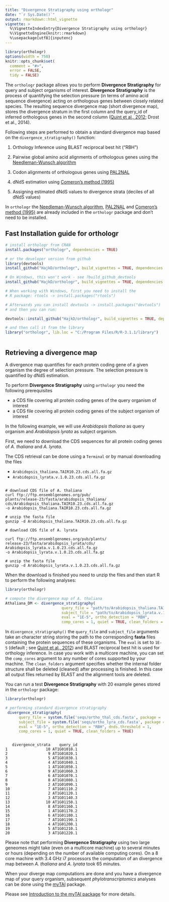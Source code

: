 ```yaml
---
title: "Divergence Stratigraphy using orthologr"
date: "`r Sys.Date()`"
output: rmarkdown::html_vignette
vignette: >
  %\VignetteIndexEntry{Divergence Stratigraphy using orthologr}
  %\VignetteEngine{knitr::rmarkdown}
  %\usepackage[utf8]{inputenc}
---
```


```r
library(orthologr)
options(width = 750)
knitr::opts_chunk$set(
  comment = "#>",
  error = FALSE,
  tidy = FALSE)
```

The `orthologr` package allows you to perform __Divergence Stratigraphy__ for query and subject organisms
of interest. __Divergence Stratigraphy__ is the process of quantifying the selection pressure (in terms of amino acid sequence divergence) acting on orthologous genes between closely related species. The resulting sequence divergence map (short divergence map), stores the divergence stratum in the first column and the query_id of inferred orthologous genes in the second column ([Quint et al., 2012](http://www.nature.com/nature/journal/v490/n7418/full/nature11394.html); Drost et al., 2014).

Following steps are performed to obtain a standard divergence map based on the `divergence_stratigraphy()` function:

1) Orthology Inference using BLAST reciprocal best hit ("RBH")

2) Pairwise global amino acid alignments of orthologous genes using the [Needleman-Wunsch algorithm](http://www.sciencedirect.com/science/article/pii/0022283670900574)

3) Codon alignments of orthologous genes using [PAL2NAL](http://www.bork.embl.de/pal2nal/)

4) dNdS estimation using [Comeron's method (1995)](http://link.springer.com/article/10.1007/BF00173196)

5) Assigning estimated dNdS values to divergence strata (deciles of all dNdS values)


In `orthologr` the [Needleman-Wunsch algorithm](http://www.sciencedirect.com/science/article/pii/0022283670900574), [PAL2NAL](http://www.bork.embl.de/pal2nal/) and [Comeron's method (1995)](http://link.springer.com/article/10.1007/BF00173196) 
are already included in the `orthologr` package and don't need to be installed. 

## Fast Installation guide for orthologr

```r
# install orthologr from CRAN
install.packages("orthologr", dependencies = TRUE)

# or the developer version from github
library(devtools)
install_github("HajkD/orthologr", build_vignettes = TRUE, dependencies = TRUE)

# On Windows, this won't work - see ?build_github_devtools
install_github("HajkD/orthologr", build_vignettes = TRUE, dependencies = TRUE)

# When working with Windows, first you need to install the
# R package: rtools -> install.packages("rtools")

# Afterwards you can install devtools -> install.packages("devtools")
# and then you can run:

devtools::install_github("HajkD/orthologr", build_vignettes = TRUE, dependencies = TRUE)

# and then call it from the library
library("orthologr", lib.loc = "C:/Program Files/R/R-3.1.1/library")



```

## Retrieving a divergence map

A divergence map quantifies for each protein coding gene of a given organism the
degree of selection pressure. The selection pressure is quantified by dNdS estimation.

To perform __Divergence Stratigraphy__ using `orthologr` you need the following prerequisites

* a CDS file covering all protein coding genes of the query organism of interest
* a CDS file covering all protein coding genes of the subject organism of interest

In the following example, we will use _Arabidopsis thaliana_ as query organism
and _Arabidopsis lyrata_ as subject organism.

First, we need to download the CDS sequences for all protein coding genes of _A. thaliana_
and _A. lyrata_.

The CDS retrieval can be done using a `Terminal` or by manual downloading the files

* `Arabidopsis_thaliana.TAIR10.23.cds.all.fa.gz`
* `Arabidopsis_lyrata.v.1.0.23.cds.all.fa.gz`

```shell

# download CDS file of A. thaliana
curl ftp://ftp.ensemblgenomes.org/pub/
plants/release-23/fasta/arabidopsis_thaliana/
cds/Arabidopsis_thaliana.TAIR10.23.cds.all.fa.gz 
-o Arabidopsis_thaliana.TAIR10.23.cds.all.fa.gz

# unzip the fasta file
gunzip -d Arabidopsis_thaliana.TAIR10.23.cds.all.fa.gz

# download CDS file of A. lyrata

curl ftp://ftp.ensemblgenomes.org/pub/plants/
release-23/fasta/arabidopsis_lyrata/cds/
Arabidopsis_lyrata.v.1.0.23.cds.all.fa.gz 
-o Arabidopsis_lyrata.v.1.0.23.cds.all.fa.gz

# unzip the fasta file
gunzip -d Arabidopsis_lyrata.v.1.0.23.cds.all.fa.gz

```
When the download is finished you need to unzip the files and
then start R to perform the following analyses:

```r
library(orthologr)

# compute the divergence map of A. thaliana
Athaliana_DM <- divergence_stratigraphy(
                         query_file = "path/to/Arabidopsis_thaliana.TAIR10.23.cds.all.fa",
                         subject_file = "path/to/Arabidopsis_lyrata.v.1.0.23.cds.all.fa",
                         eval = "1E-5", ortho_detection = "RBH",
                         comp_cores = 1, quiet = TRUE, clean_folders = TRUE )

```

In `divergence_stratigraphy()` the `query_file` and `subject_file` arguments take an
character string storing the path to the corresponding __fasta__ files containing the protein
sequences of these organisms. The `eval` is set to `1E-5` (default ; see [Quint et al., 2012](http://www.nature.com/nature/journal/v490/n7418/full/nature11394.html)) and BLAST reciprocal best hit is used for orthology inference. In case you work
with a multicore machine, you can set the `comp_cores` argument to any number of cores
supported by your machine. The `clean_folders` argument specifies whether the internal folder structure shall be deleted (cleaned) after processing is finished. In this case all output files returned by BLAST and the alignment tools are deleted.

You can run a test __Divergence Stratigraphy__ with 20 example genes stored in the `orthologr` package:

```r
library(orthologr)

# performing standard divergence stratigraphy
 divergence_stratigraphy(
      query_file = system.file('seqs/ortho_thal_cds.fasta', package = 'orthologr'),
      subject_file = system.file('seqs/ortho_lyra_cds.fasta', package = 'orthologr'),
      eval = "1E-5", ortho_detection = "RBH", dnds.threshold = 1,
      comp_cores = 1, quiet = TRUE, clean_folders = TRUE)

```


```

   divergence_strata    query_id
1                 10 AT1G01010.1
2                  9 AT1G01020.1
3                  5 AT1G01030.1
4                  4 AT1G01040.1
5                  1 AT1G01050.1
6                  9 AT1G01060.3
7                  6 AT1G01070.1
8                  8 AT1G01080.1
9                  2 AT1G01090.1
10                 7 AT1G01110.2
11                 2 AT1G01120.1
12                 3 AT1G01140.3
13                10 AT1G01150.1
14                 8 AT1G01160.1
15                 1 AT1G01170.2
16                 6 AT1G01180.1
17                 7 AT1G01190.1
18                 4 AT1G01200.1
19                 5 AT1G01210.1
20                 3 AT1G01220.1

```


Please note that performing __Divergence Stratigraphy__ using two large geneomes might take
(even on a multicore machine) up to several minutes or hours (depending on the number of available computing cores).
On a 8 core machine with 3.4 GHz i7 processors the computation of an divergence map between _A. thaliana_ and _A. lyrata_
took 65 minutes.

When your diverge map computations are done and you have a divergence map of your query organism,
subsequent _phylotranscriptomics_ analyses can be done using the [myTAI](https://github.com/HajkD/myTAI) package.

Please see [Introduction to the myTAI package](https://github.com/HajkD/myTAI/blob/master/vignettes/Introduction.Rmd)
for more details.


